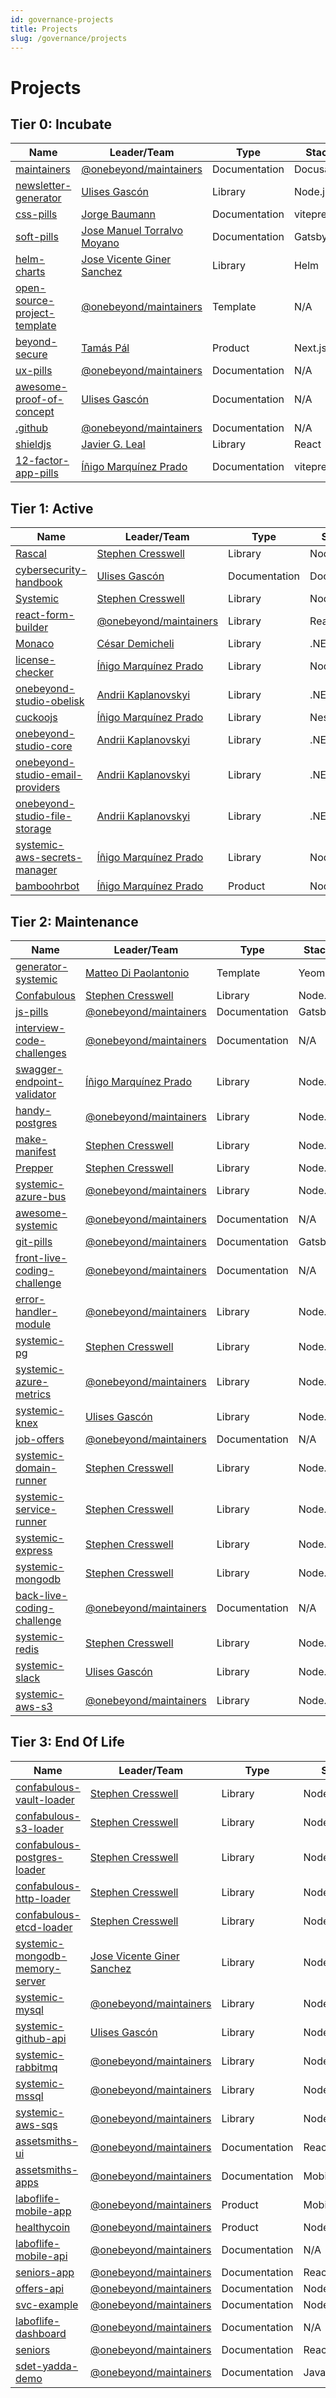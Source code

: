 ```yaml
---
id: governance-projects
title: Projects
slug: /governance/projects
---
```


# Projects


## Tier 0: Incubate

Name | Leader/Team | Type | Stack
|---|---|---|---|
| [maintainers](https://github.com/onebeyond/maintainers) | [@onebeyond/maintainers](https://github.com/orgs/onebeyond/teams/maintainers) | Documentation | Docusarus |
| [newsletter-generator](https://github.com/onebeyond/newsletter-generator) | [Ulises Gascón](https://github.com/UlisesGascon) | Library | Node.js |
| [css-pills](https://github.com/onebeyond/css-pills) | [Jorge Baumann](https://github.com/baumannzone) | Documentation | vitepress |
| [soft-pills](https://github.com/onebeyond/soft-pills) | [Jose Manuel Torralvo Moyano](https://github.com/jmtorralvo) | Documentation | Gatsby |
| [helm-charts](https://github.com/onebeyond/helm-charts) | [Jose Vicente Giner Sanchez](https://github.com/GentooXativa) | Library | Helm |
| [open-source-project-template](https://github.com/onebeyond/open-source-project-template) | [@onebeyond/maintainers](https://github.com/orgs/onebeyond/teams/maintainers) | Template | N/A |
| [beyond-secure](https://github.com/onebeyond/beyond-secure) | [Tamás Pál](https://github.com/pal-tamas) | Product | Next.js |
| [ux-pills](https://github.com/onebeyond/ux-pills) | [@onebeyond/maintainers](https://github.com/orgs/onebeyond/teams/maintainers) | Documentation | N/A |
| [awesome-proof-of-concept](https://github.com/onebeyond/awesome-proof-of-concept) | [Ulises Gascón](https://github.com/UlisesGascon) | Documentation | N/A |
| [.github](https://github.com/onebeyond/.github) | [@onebeyond/maintainers](https://github.com/orgs/onebeyond/teams/maintainers) | Documentation | N/A |
| [shieldjs](https://github.com/onebeyond/shieldjs) | [Javier G. Leal](https://github.com/jgleal) | Library | React |
| [12-factor-app-pills](https://github.com/onebeyond/12-factor-app-pills) | [Íñigo Marquínez Prado](https://github.com/inigomarquinez) | Documentation | vitepress |



## Tier 1: Active

Name | Leader/Team | Type | Stack
|---|---|---|---|
| [Rascal](https://github.com/onebeyond/rascal) | [Stephen Cresswell](https://github.com/cressie176) | Library | Node.js |
| [cybersecurity-handbook](https://github.com/onebeyond/cybersecurity-handbook) | [Ulises Gascón](https://github.com/UlisesGascon) | Documentation | Docusarus |
| [Systemic](https://github.com/onebeyond/systemic) | [Stephen Cresswell](https://github.com/cressie176) | Library | Node.js |
| [react-form-builder](https://github.com/onebeyond/react-form-builder) | [@onebeyond/maintainers](https://github.com/orgs/onebeyond/teams/maintainers) | Library | React |
| [Monaco](https://github.com/onebeyond/monaco) | [César Demicheli](https://github.com/CesarD) | Library | .NET |
| [license-checker](https://github.com/onebeyond/license-checker) | [Íñigo Marquínez Prado](https://github.com/inigomarquinez) | Library | Node.js |
| [onebeyond-studio-obelisk](https://github.com/onebeyond/onebeyond-studio-obelisk) | [Andrii Kaplanovskyi](https://github.com/andriikaplanovskyi) | Library | .NET |
| [cuckoojs](https://github.com/onebeyond/cuckoojs) | [Íñigo Marquínez Prado](https://github.com/inigomarquinez) | Library | NestJS |
| [onebeyond-studio-core](https://github.com/onebeyond/onebeyond-studio-core) | [Andrii Kaplanovskyi](https://github.com/andriikaplanovskyi) | Library | .NET |
| [onebeyond-studio-email-providers](https://github.com/onebeyond/onebeyond-studio-email-providers) | [Andrii Kaplanovskyi](https://github.com/andriikaplanovskyi) | Library | .NET |
| [onebeyond-studio-file-storage](https://github.com/onebeyond/onebeyond-studio-file-storage) | [Andrii Kaplanovskyi](https://github.com/andriikaplanovskyi) | Library | .NET |
| [systemic-aws-secrets-manager](https://github.com/onebeyond/systemic-aws-secrets-manager) | [Íñigo Marquínez Prado](https://github.com/inigomarquinez) | Library | Node.js |
| [bamboohrbot](https://github.com/onebeyond/bamboohrbot) | [Íñigo Marquínez Prado](https://github.com/inigomarquinez) | Product | Node.js |


## Tier 2: Maintenance

Name | Leader/Team | Type | Stack
|---|---|---|---|
| [generator-systemic](https://github.com/onebeyond/generator-systemic) | [Matteo Di Paolantonio](https://github.com/MatteoDiPaolo) | Template | Yeoman |
| [Confabulous](https://github.com/onebeyond/confabulous) | [Stephen Cresswell](https://github.com/cressie176) | Library | Node.js |
| [js-pills](https://github.com/onebeyond/js-pills) | [@onebeyond/maintainers](https://github.com/orgs/onebeyond/teams/maintainers) | Documentation | Gatsby |
| [interview-code-challenges](https://github.com/onebeyond/interview-code-challenges) | [@onebeyond/maintainers](https://github.com/orgs/onebeyond/teams/maintainers) | Documentation | N/A |
| [swagger-endpoint-validator](https://github.com/onebeyond/swagger-endpoint-validator) | [Íñigo Marquínez Prado](https://github.com/inigomarquinez) | Library | Node.js |
| [handy-postgres](https://github.com/onebeyond/handy-postgres) | [@onebeyond/maintainers](https://github.com/orgs/onebeyond/teams/maintainers) | Library | Node.js |
| [make-manifest](https://github.com/onebeyond/make-manifest) | [Stephen Cresswell](https://github.com/cressie176) | Library | Node.js |
| [Prepper](https://github.com/onebeyond/prepper) | [Stephen Cresswell](https://github.com/cressie176) | Library | Node.js |
| [systemic-azure-bus](https://github.com/onebeyond/systemic-azure-bus) | [@onebeyond/maintainers](https://github.com/orgs/onebeyond/teams/maintainers) | Library | Node.js |
| [awesome-systemic](https://github.com/onebeyond/awesome-systemic) | [@onebeyond/maintainers](https://github.com/orgs/onebeyond/teams/maintainers) | Documentation | N/A |
| [git-pills](https://github.com/onebeyond/git-pills) | [@onebeyond/maintainers](https://github.com/orgs/onebeyond/teams/maintainers) | Documentation | Gatsby |
| [front-live-coding-challenge](https://github.com/onebeyond/front-live-coding-challenge) | [@onebeyond/maintainers](https://github.com/orgs/onebeyond/teams/maintainers) | Documentation | N/A |
| [error-handler-module](https://github.com/onebeyond/error-handler-module) | [@onebeyond/maintainers](https://github.com/orgs/onebeyond/teams/maintainers) | Library | Node.js |
| [systemic-pg](https://github.com/onebeyond/systemic-pg) | [Stephen Cresswell](https://github.com/cressie176) | Library | Node.js |
| [systemic-azure-metrics](https://github.com/onebeyond/systemic-azure-metrics) | [@onebeyond/maintainers](https://github.com/orgs/onebeyond/teams/maintainers) | Library | Node.js |
| [systemic-knex](https://github.com/onebeyond/systemic-knex) | [Ulises Gascón](https://github.com/UlisesGascon) | Library | Node.js |
| [job-offers](https://github.com/onebeyond/job-offers) | [@onebeyond/maintainers](https://github.com/orgs/onebeyond/teams/maintainers) | Documentation | N/A |
| [systemic-domain-runner](https://github.com/onebeyond/systemic-domain-runner) | [Stephen Cresswell](https://github.com/cressie176) | Library | Node.js |
| [systemic-service-runner](https://github.com/onebeyond/systemic-service-runner) | [Stephen Cresswell](https://github.com/cressie176) | Library | Node.js |
| [systemic-express](https://github.com/onebeyond/systemic-express) | [Stephen Cresswell](https://github.com/cressie176) | Library | Node.js |
| [systemic-mongodb](https://github.com/onebeyond/systemic-mongodb) | [Stephen Cresswell](https://github.com/cressie176) | Library | Node.js |
| [back-live-coding-challenge](https://github.com/onebeyond/back-live-coding-challenge) | [@onebeyond/maintainers](https://github.com/orgs/onebeyond/teams/maintainers) | Documentation | N/A |
| [systemic-redis](https://github.com/onebeyond/systemic-redis) | [Stephen Cresswell](https://github.com/cressie176) | Library | Node.js |
| [systemic-slack](https://github.com/onebeyond/systemic-slack) | [Ulises Gascón](https://github.com/UlisesGascon) | Library | Node.js |
| [systemic-aws-s3](https://github.com/onebeyond/systemic-aws-s3) | [@onebeyond/maintainers](https://github.com/orgs/onebeyond/teams/maintainers) | Library | Node.js |


## Tier 3: End Of Life

Name | Leader/Team | Type | Stack
|---|---|---|---|
| [confabulous-vault-loader](https://github.com/onebeyond/confabulous-vault-loader) | [Stephen Cresswell](https://github.com/cressie176) | Library | Node.js |
| [confabulous-s3-loader](https://github.com/onebeyond/confabulous-s3-loader) | [Stephen Cresswell](https://github.com/cressie176) | Library | Node.js |
| [confabulous-postgres-loader](https://github.com/onebeyond/confabulous-postgres-loader) | [Stephen Cresswell](https://github.com/cressie176) | Library | Node.js |
| [confabulous-http-loader](https://github.com/onebeyond/confabulous-http-loader) | [Stephen Cresswell](https://github.com/cressie176) | Library | Node.js |
| [confabulous-etcd-loader](https://github.com/onebeyond/confabulous-etcd-loader) | [Stephen Cresswell](https://github.com/cressie176) | Library | Node.js |
| [systemic-mongodb-memory-server](https://github.com/onebeyond/systemic-mongodb-memory-server) | [Jose Vicente Giner Sanchez](https://github.com/GentooXativa) | Library | Node.js |
| [systemic-mysql](https://github.com/onebeyond/systemic-mysql) | [@onebeyond/maintainers](https://github.com/orgs/onebeyond/teams/maintainers) | Library | Node.js |
| [systemic-github-api](https://github.com/onebeyond/systemic-github-api) | [Ulises Gascón](https://github.com/UlisesGascon) | Library | Node.js |
| [systemic-rabbitmq](https://github.com/onebeyond/systemic-rabbitmq) | [@onebeyond/maintainers](https://github.com/orgs/onebeyond/teams/maintainers) | Library | Node.js |
| [systemic-mssql](https://github.com/onebeyond/systemic-mssql) | [@onebeyond/maintainers](https://github.com/orgs/onebeyond/teams/maintainers) | Library | Node.js |
| [systemic-aws-sqs](https://github.com/onebeyond/systemic-aws-sqs) | [@onebeyond/maintainers](https://github.com/orgs/onebeyond/teams/maintainers) | Library | Node.js |
| [assetsmiths-ui](https://github.com/onebeyond/assetsmiths-ui)  | [@onebeyond/maintainers](https://github.com/orgs/onebeyond/teams/maintainers) | Documentation | React |
| [assetsmiths-apps](https://github.com/onebeyond/assetsmiths-apps)  | [@onebeyond/maintainers](https://github.com/orgs/onebeyond/teams/maintainers) | Documentation | Mobile |
| [laboflife-mobile-app](https://github.com/onebeyond/laboflife-mobile-app)  | [@onebeyond/maintainers](https://github.com/orgs/onebeyond/teams/maintainers) | Product | Mobile |
| [healthycoin](https://github.com/onebeyond/healthycoin)  | [@onebeyond/maintainers](https://github.com/orgs/onebeyond/teams/maintainers) | Product | Nodejs/React |
| [laboflife-mobile-api](https://github.com/onebeyond/laboflife-mobile-api)  | [@onebeyond/maintainers](https://github.com/orgs/onebeyond/teams/maintainers) | Documentation | N/A |
| [seniors-app](https://github.com/onebeyond/seniors-app)  | [@onebeyond/maintainers](https://github.com/orgs/onebeyond/teams/maintainers) | Documentation | React |
| [offers-api](https://github.com/onebeyond/offers-api)  | [@onebeyond/maintainers](https://github.com/orgs/onebeyond/teams/maintainers) | Documentation | Nodejs |
| [svc-example](https://github.com/onebeyond/svc-example)  | [@onebeyond/maintainers](https://github.com/orgs/onebeyond/teams/maintainers) | Documentation | Nodejs |
| [laboflife-dashboard](https://github.com/onebeyond/laboflife-dashboard)  | [@onebeyond/maintainers](https://github.com/orgs/onebeyond/teams/maintainers) | Documentation | N/A |
| [seniors](https://github.com/onebeyond/seniors)  | [@onebeyond/maintainers](https://github.com/orgs/onebeyond/teams/maintainers) | Documentation | React |
| [sdet-yadda-demo](https://github.com/onebeyond/sdet-yadda-demo)  | [@onebeyond/maintainers](https://github.com/orgs/onebeyond/teams/maintainers) | Documentation | Javascript |